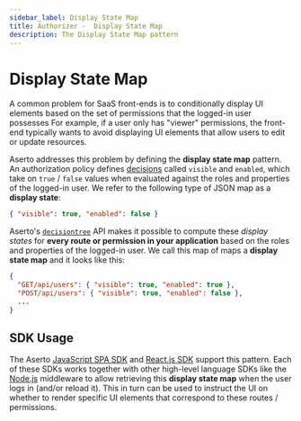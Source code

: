 ```yaml
---
sidebar_label: Display State Map
title: Authorizer -  Display State Map
description: The Display State Map pattern
---
```


# Display State Map

A common problem for SaaS front-ends is to conditionally display UI elements based on the set of permissions
that the logged-in user possesses For example, if a user only has "viewer" permissions,
the front-end typically wants to avoid displaying UI elements that allow users to edit or update resources.

Aserto addresses this problem by defining the **display state map** pattern. An authorization policy
defines [decisions](/docs/overview/policy#decision) called `visible` and `enabled`, which take on `true` / `false`
values when evaluated against the roles and properties of the logged-in user. We refer to the following
type of JSON map as a **display state**:

```json
{ "visible": true, "enabled": false }
```

Aserto's [`decisiontree`](/docs/authorizer-guide/decisiontree) API makes it possible to compute these _display states_
for **every route or permission in your application** based on the roles and properties of the logged-in
user. We call this map of maps a **display state map** and it looks like this:

```json
{
  "GET/api/users": { "visible": true, "enabled": true },
  "POST/api/users": { "visible": true, "enabled": false },
  ...
}
```

## SDK Usage

The Aserto [JavaScript SPA SDK](/docs/software-development-kits/javascript/spa) and
[React.js SDK](/docs/software-development-kits/javascript/react) support this pattern. Each of these SDKs works together
with other high-level language SDKs like the
[Node.js](/docs/software-development-kits/javascript/express#displaystatemap-middleware) middleware to allow retrieving this
**display state map** when the user logs in (and/or reload it). This in turn can be used to instruct
the UI on whether to render specific UI elements that correspond to these routes / permissions.
